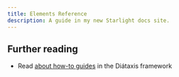 ```yaml
---
title: Elements Reference
description: A guide in my new Starlight docs site.
---
```



<KiteElements></KiteElements>

## Further reading

- Read [about how-to guides](https://diataxis.fr/how-to-guides/) in the Diátaxis framework